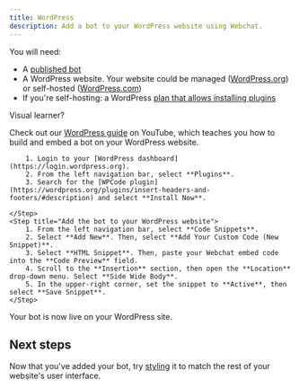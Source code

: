 ```yaml
---
title: WordPress
description: Add a bot to your WordPress website using Webchat.
---
```



<Info>
You will need:

* A [published bot](/learn/get-started/quick-start)
* A WordPress website. Your website could be managed ([WordPress.org](https://wordpress.org/)) or self-hosted ([WordPress.com](https://wordpress.com/))
* If you're self-hosting: a WordPress [plan that allows installing plugins](https://wordpress.com/pricing/)
</Info>

<Tip>
Visual learner?

Check out our [WordPress guide](https://www.youtube.com/watch?v=PzGFVqOzDsk) on YouTube, which teaches you how to build and embed a bot on your WordPress website.
</Tip>

<Steps titleSize="h2">
    <Step title="Get your embed code">
        <GetEmbedCode/>
    </Step>
    <Step title="Install the WPCode plugin in WordPress">

        1. Login to your [WordPress dashboard](https://login.wordpress.org).
        2. From the left navigation bar, select **Plugins**.
        3. Search for the [WPCode plugin](https://wordpress.org/plugins/insert-headers-and-footers/#description) and select **Install Now**.

    </Step>
    <Step title="Add the bot to your WordPress website">
        1. From the left navigation bar, select **Code Snippets**.
        2. Select **Add New**. Then, select **Add Your Custom Code (New Snippet)**.
        3. Select **HTML Snippet**. Then, paste your Webchat embed code into the **Code Preview** field.
        4. Scroll to the **Insertion** section, then open the **Location** drop-down menu. Select **Side Wide Body**.
        5. In the upper-right corner, set the snippet to **Active**, then select **Save Snippet**.
    </Step>
</Steps>

<Check>
Your bot is now live on your WordPress site.
</Check>

## Next steps

Now that you've added your bot, try [styling](/webchat/get-started/configure-your-webchat) it to match the rest of your website's user interface.
